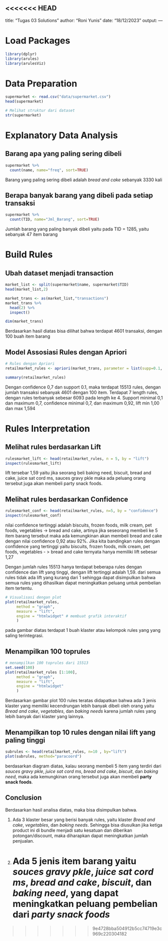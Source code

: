 <<<<<<< HEAD
---
title: "Tugas 03 Solutions"
author: "Roni Yunis"
date: "18/12/2023"
output:
---

# Load Packages
```r
library(dplyr)
library(arules)
library(arulesViz)
```

# Data Preparation
```r
supermarket <- read.csv("data/supermarket.csv")
head(supermarket)
```
```r
# Melihat struktur dari dataset
str(supermarket)
```

# Explanatory Data Analysis
## Barang apa yang paling sering dibeli
```r
supermarket %>%
  count(name, name="freq", sort=TRUE)
```
Barang yang paling sering dibeli adalah *bread and cake* sebanyak 3330 kali

## Berapa banyak barang yang dibeli pada setiap transaksi
```r
supermarket %>% 
  count(TID, name="Jml_Barang", sort=TRUE)
```
Jumlah barang yang paling banyak dibeli yaitu pada TID = 1285, yaitu sebanyak 47 item barang

# Build Rules
## Ubah dataset menjadi transaction
```r
market_list <- split(supermarket$name, supermarket$TID)
head(market_list,2)
```

```r
market_trans <- as(market_list,"transactions")
market_trans %>%
  head(2) %>%
  inspect()
```
```r
dim(market_trans)
```
Berdasarkan hasil diatas bisa dilihat bahwa terdapat 4601 transaksi, dengan 100 buah item barang

## Model Assosiasi Rules dengan Apriori
```r
# Rules dengan Apriori
retailmarket_rules <- apriori(market_trans, parameter = list(supp=0.1, conf=0.7))

```
```r
summary(retailmarket_rules)
```
Dengan confidence 0,7 dan support 0.1, maka terdapat 15513 rules, dengan jumlah transaksi sebanyak 4601 dengan 100 item.
Terdapat 7 length rules, dengan rules terbanyak sebesar 6093 pada length ke 4. Support minimal 0,1 dan maximum 0,7, confidence minimal 0,7, dan maximum 0,92, lift min 1,00 dan max 1,594


# Rules Interpretation
## Melihat rules berdasarkan Lift
```r
rulesmarket_lift <- head(retailmarket_rules, n = 5, by = "lift")
inspect(rulesmarket_lift)
```

lift tersebar 1,59 yaitu jika seorang beli baking need, biscuit, bread and cake, juice sat cord ms, sauces gravy pkle maka ada peluang orang tersebut juga akan membeli party snack foods.

## Melihat rules berdasarkan Confidence
```r
rulesmarket_conf <- head(retailmarket_rules, n=5, by = "confidence")
inspect(rulesmarket_conf)

```
nilai confidence tertinggi adalah biscuits, frozen foods, milk cream, pet foods, vegetables -> bread and cake, artinya jika seseorang membeli ke 5 item barang tersebut maka ada kemungkinan akan membeli bread and cake dengan nilai confidence 0,92 atau 92%.
Jika kita bandingkan rules dengan confidence yang tertinggi yaitu biscuits, frozen foods, milk cream, pet foods, vegetables - > bread and cake ternyata hanya memiliki lift sebesar 1,27

Dengan jumlah rules 15513 hanya terdapat beberapa rules dengan confidence dan lift yang tinggi, dengan lift tertinggi adalah 1,59. dari semua rules tidak ada lift yang kurang dari 1 sehingga dapat disimpulkan bahwa semua rules yang dihasilkan dapat meningkatkan peluang untuk pembelian item tertentu.

```r
# Visualisasi dengan plot
plot(retailmarket_rules, 
     method = "graph", 
     measure = "lift",  
     engine = "htmlwidget" # membuat grafik interaktif
     )
```

pada gambar diatas terdapat 1 buah klaster atau kelompok rules yang yang saling terintegrasi.

## Menampilkan 100 toprules
```r
# menampilkan 100 toprules dari 15513
set.seed(100)
plot(retailmarket_rules [1:100], 
     method = "graph", 
     measure = "lift",  
     engine = "htmlwidget" 
     )

```

Berdasarkan gambar plot 100 rules teratas didapatkan bahwa ada 3 jenis klaster yang memiliki kecendrungan lebih banyak dibeli oleh orang yaitu *Bread and cake*, *vegetables*, dan *baking needs* karena jumlah rules yang lebih banyak dari klaster yang lainnya. 

## Menampilkan top 10 rules dengan nilai lift yang paling tinggi
```r
subrules <- head(retailmarket_rules, n=10 , by="lift")
plot(subrules, method="paracoord")
```
berdasarkan diagram diatas, kalau seorang membeli 5 item yang terdiri dari *souces gravy pkle*, *juice sat cord ms*, *bread and cake*, *biscuit*, dan *baking need*, maka ada kemungkinan orang tersebut juga akan membeli **party snack foods**.

## Conclusion
Berdasarkan hasil analisa diatas, maka bisa disimpulkan bahwa.

1. Ada 3 klaster besar yang berisi banyak rules, yaitu klaster *Bread and cake*, *vegetables*, dan *baking needs*. Sehingga bisa diusulkan jika ketiga product ini di bundle menjadi satu kesatuan dan diberikan potongan/discount, maka diharapkan dapat meningkatkan jumlah penjualan. 
2. Ada 5 jenis item barang yaitu *souces gravy pkle*, *juice sat cord ms*, *bread and cake*, *biscuit*, dan *baking need*, yang dapat meningkatkan peluang pembelian dari *party snack foods*
=======

>>>>>>> 9e4728bba504912b5cc74719e3c969c220304182
